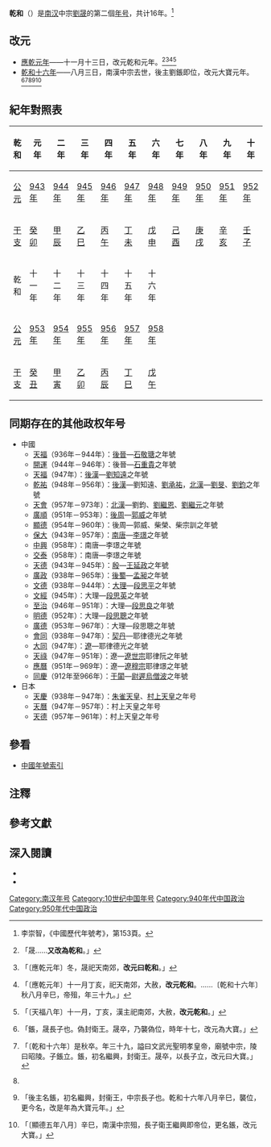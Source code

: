 {{Eranamebox|年号=乾和
|起讫时间= 943年十一月－958年八月
|政权= [[南汉|南汉]]
|帝王= 南汉中宗[[劉晟|劉晟]]
|历时= 16年
|timeline= <timeline>
ImageSize  = width:200 height:50
PlotArea   = width:180 height:30 left:10 bottom:20
TimeAxis   = orientation:horizontal
DateFormat = yyyy
Period     = from:917 till:971
AlignBars  = early
ScaleMajor = increment:20 start:917
Colors =
  id:canvas value:rgb(1,1,0.85)
BackgroundColors = canvas:canvas
PlotData =
  width:15 color:black
  bar:era from:start till:end
  bar:era from:917 till:971 color:black
  bar:era from:943 till:958 color:red
  bar:era from:943 till:958 color:orange
</timeline>
|说明= {{fontcolor|orange|乾和}}在南汉及{{fontcolor|red|劉晟}}在位时期的位置。
}}
'''乾和'''（{{kj|943年|十一月|958年|八月}}{{notetag|李崇智作終於七月，據《資治通鑑》卷283記載，八月辛巳（三日）劉鋹即位後改元大寶。}}）是[[南汉|南汉]]中宗[[劉晟|劉晟]]的第二個[[年号|年号]]，共计16年。<ref>李崇智，《中國歷代年號考》，第153頁。</ref>

==改元==
*[[943年|應乾元年]]——十一月十三日，改元乾和元年。<ref>{{cite wikisource|title=舊五代史僭偽列傳二|last=薛居正|wslink=zh:舊五代史/卷135}}「晟……'''又改為乾和'''。」</ref><ref>{{cite wikisource|title=新五代史南漢世家第五|last=歐陽脩|wslink=zh:新五代史/卷65}}「〔應乾元年〕冬，晟祀天南郊，'''改元曰乾和'''。」</ref><ref name="中宗">{{cite wikisource|title=十國春秋南漢二中宗本紀|last=吳任臣|wslink=zh:十國春秋/卷059}}「〔應乾元年〕十一月丁亥，祀天南郊，大赦，'''改元乾和'''。……〔乾和十六年〕秋八月辛巳，帝殂，年三十九。」</ref><ref>{{cite wikisource|title=資治通鑑後晉紀四|last=司馬光|wslink=zh:資治通鑒 (胡三省音注)/卷283}}「〔天福八年〕十一月，丁亥，漢主祀南郊，大赦，'''改元乾和'''。」</ref>
*[[958年|乾和十六年]]——八月三日，南漢中宗去世，後主劉鋹即位，改元大寶元年。<ref>{{cite wikisource|title=舊五代史僭偽列傳二|last=薛居正|wslink=zh:舊五代史/卷135}}「鋹，晟長子也。偽封衛王。晟卒，乃襲偽位，時年十七，改元為大寶。」</ref><ref>{{cite wikisource|title=新五代史南漢世家第五|last=歐陽脩|wslink=zh:新五代史/卷65}}「〔乾和十六年〕是秋卒。年三十九，謚曰文武光聖明孝皇帝，廟號中宗，陵曰昭陵。子鋹立。鋹，初名繼興，封衛王。晟卒，以長子立，改元曰大寶。」</ref><ref name="中宗"/><ref>{{cite wikisource|title=十國春秋南漢三後主本紀|last=吳任臣|wslink=zh:十國春秋/卷060}}「後主名鋹，初名繼興，封衞王，中宗長子也。乾和十六年八月辛巳，襲位，更今名，改是年為大寶元年。」</ref><ref>{{cite wikisource|title=資治通鑑後周紀五|last=司馬光|wslink=zh:資治通鑒 (胡三省音注)/卷294}}「〔顯德五年八月〕辛巳，南漢中宗殂，長子衛王繼興即帝位，更名鋹，改元大寶。」</ref>

==紀年對照表==
{| class="wikitable"  style="text-align:center;"
!乾和!!元年!!二年!!三年!!四年!!五年!!六年!!七年!!八年!!九年!!十年
|-
![[公元|公元]]
|[[943年|943年]]||[[944年|944年]]||[[945年|945年]]||[[946年|946年]]||[[947年|947年]]||[[948年|948年]]||[[949年|949年]]||[[950年|950年]]||[[951年|951年]]||[[952年|952年]]
|-
![[干支|干支]]
|[[癸卯|癸卯]]||[[甲辰|甲辰]]||[[乙巳|乙巳]]||[[丙午|丙午]]||[[丁未|丁未]]||[[戊申|戊申]]||[[己酉|己酉]]||[[庚戌|庚戌]]||[[辛亥|辛亥]]||[[壬子|壬子]]
|-
!乾和!!十一年!!十二年!!十三年!!十四年!!十五年!!十六年
|-
![[公元|公元]]
|[[953年|953年]]||[[954年|954年]]||[[955年|955年]]||[[956年|956年]]||[[957年|957年]]||[[958年|958年]]
|-
![[干支|干支]]
|[[癸丑|癸丑]]||[[甲寅|甲寅]]||[[乙卯|乙卯]]||[[丙辰|丙辰]]||[[丁巳|丁巳]]||[[戊午|戊午]]
|}

==同期存在的其他政权年号==
*中國
**[[天福_(後晉)|天福]]（936年－944年）：[[後晉|後晉]]—[[石敬瑭|石敬瑭]]之年號
**[[開運_(石重貴)|開運]]（944年－946年）：後晉—[[石重貴|石重貴]]之年號
**[[天福_(後晉)|天福]]（947年）：[[後漢|後漢]]—[[劉知遠|劉知遠]]之年號
**[[乾祐_(後漢)|乾祐]]（948年－956年）：[[後漢|後漢]]—劉知遠、[[劉承祐|劉承祐]]，[[北漢|北漢]]—[[劉旻|劉旻]]、[[劉鈞|劉鈞]]之年號
**[[天會_(北漢)|天會]]（957年－973年）：[[北漢|北漢]]—劉鈞、[[劉繼恩|劉繼恩]]、[[劉繼元|劉繼元]]之年號
**[[廣順|廣順]]（951年－953年）：[[後周|後周]]—[[郭威|郭威]]之年號
**[[顯德|顯德]]（954年－960年）：後周—郭威、柴榮、柴宗訓之年號
**[[保大_(南唐)|保大]]（943年－957年）：[[南唐|南唐]]—[[李璟|李璟]]之年號
**[[中興_(南唐)|中興]]（958年）：南唐—李璟之年號
**[[交泰|交泰]]（958年）：南唐—李璟之年號
**[[天德_(閩)|天德]]（943年－945年）：[[闽_(十国)|殷]]—[[王延政|王延政]]之年號
**[[廣政|廣政]]（938年－965年）：[[後蜀|後蜀]]—[[孟昶|孟昶]]之年號
**[[文德_(大理)|文德]]（938年－944年）：[[大理國|大理]]—[[段思平|段思平]]之年號
**[[文經|文經]]（945年）：大理—[[段思英|段思英]]之年號
**[[至治_(大理)|至治]]（946年－951年）：大理—[[段思良|段思良]]之年號
**[[明德_(大理)|明德]]（952年）：大理—[[段思聰|段思聰]]之年號
**[[廣德_(大理)|廣德]]（953年－967年）：大理—段思聰之年號
**[[会同_(辽朝)|會同]]（938年－947年）：[[遼朝|契丹]]—耶律德光之年號
**[[大同_(辽朝)|大同]]（947年）：[[遼朝|遼]]—耶律德光之年號
**[[天祿_(遼朝)|天祿]]（947年－951年）：遼—[[遼世宗|遼世宗]]耶律阮之年號
**[[應曆|應曆]]（951年－969年）：遼—[[遼穆宗|遼穆宗]]耶律璟之年號
**[[同慶_(于闐)|同慶]]（912年至966年）：[[于闐|于闐]]—[[尉遲烏僧波|尉遲烏僧波]]之年號
*日本
**[[天慶_(日本)|天慶]]（938年－947年）：[[朱雀天皇|朱雀天皇]]、[[村上天皇|村上天皇]]之年号
**[[天曆_(日本)|天曆]]（947年－957年）：村上天皇之年号
**[[天德_(日本)|天德]]（957年－961年）：村上天皇之年号

==參看==
*[[中国年号列表#南漢|中國年號索引]]

==注釋==
{{NoteFoot}}

==參考文獻==
{{Reflist|2}}

==深入閱讀==
<div>
*{{Cite book|author=李崇智|title=中國歷代年號考|format=|url=|date=2004年12月|publisher=中華書局|location=北京|id=ISBN 7101025129}}
*{{Cite book|author=鄧洪波|title=東亞歷史年表|format=pdf|url=http://www.eastasia.ntu.edu.tw/chinese/05_a04.htm|date=2005年3月|publisher=國立臺灣大學東亞經典與文化研究計劃|location=臺北|id=ISBN 9789860005189|access-date=2022-01-03|archive-date=2007-08-25|archive-url=https://web.archive.org/web/20070825002742/http://www.eastasia.ntu.edu.tw/chinese/05_a04.htm|dead-url=yes}}
</div>

{{年号|[[应乾|應-{乾}-]]|[[中国年号列表|南汉年号]]<br>943年－958年|[[大寶_(南漢)|大寶]]}}
{{五代十國年號}}

[[Category:南汉年号|Category:南汉年号]]
[[Category:10世纪中国年号|Category:10世纪中国年号]]
[[Category:940年代中国政治|Category:940年代中国政治]]
[[Category:950年代中国政治|Category:950年代中国政治]]